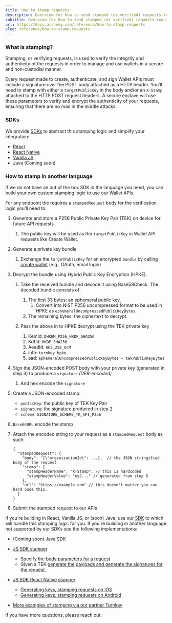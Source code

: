 ```yaml
---
title: How to stamp requests
description: Overview for how to send stamped (or verified) requests required for using Wallet APIs directly.
subtitle: Overview for how to send stamped (or verified) requests required for using Wallet APIs directly.
url: https://docs.alchemy.com/reference/how-to-stamp-requests
slug: reference/how-to-stamp-requests
---
```


### What is stamping?

Stamping, or verifying requests, is used to verify the integrity and authenticity of the requests in order to manage and use wallets in a secure and non-custodial manner.

Every request made to create, authenticate, and sign Wallet APIs must include a signature over the POST body attached as a HTTP header. You’ll need to stamp with either a `targetPublicKey` in the body and/or an `X-Stamp` attached to the HTTP POST request headers. A secure enclave will use these parameters to verify and encrypt the authenticity of your requests, ensuring that there are no man in the middle attacks.

### SDKs

We provide [SDKs](https://accountkit.alchemy.com/) to abstract this stamping logic and simplify your integration:

- [React](https://accountkit.alchemy.com/react/quickstart)
- [React Native](https://accountkit.alchemy.com/react-native/overview)
- [Vanilla JS](https://accountkit.alchemy.com/core/quickstart)
- Java (Coming soon)

### How to stamp in another language

If we do not have an out of the box SDK in the language you need, you can build your own custom stamping logic to use our Wallet APIs.

For any endpoint the requires a `stampedRequest` body for the verification logic you’ll need to:

1. Generate and store a P256 Public Private Key Pair (TEK) on device for future API requests

   1. The public key will be used as the `targetPublicKey` in Wallet API requests like Create Wallet.

2. Generate a private key bundle

   1. Exchange the `targetPublicKey` for an encrypted `bundle` by calling [create wallet](/reference/createaccount) (e.g., OAuth, email login)

3. Decrypt the bundle using Hybrid Public Key Encryption (HPKE).

   1. Take the received bundle and decode it using Base58Check. The decoded bundle consists of:

      1. The first 33 bytes: an ephemeral public key.
         1. Convert into NIST P256 uncompressed format to be used in HPKE as `ephemeralUncompressedPublicKeyBytes`.
      2. The remaining bytes: the ciphertext to decrypt.

   2. Pass the above in to HPKE decrypt using the TEK private key

      1. KemId: `DHKEM_P256_HKDF_SHA256`
      2. KdfId: `HKDF_SHA256`
      3. AeadId: `AES_256_GCM`
      4. info: `turnkey_hpke`
      5. aad: `ephemeralUncompressedPublicKeyBytes + tekPublicKeyBytes`

4. Sign the JSON-encoded POST body with your private key (generated in step 3) to produce a `signature` *(DER-encoded)*

   1. And hex encode the `signature`

5. Create a JSON-encoded stamp:

   - `publicKey`: the public key of TEK Key Pair
   - `signature`: the signature produced in step 2
   - `scheme`: `SIGNATURE_SCHEME_TK_API_P256`

6. `Base64URL` encode the stamp

7. Attach the encoded string to your request as a `stampedRequest` body as such:

   ```shell
   {
     "stampedRequest": {
       "body": "{\"organizationId\": ...},  // the JSON stringified body of the request
       "stamp": {
         "stampHeaderName": "X-Stamp", // this is hardcoded
         "stampHeaderValue": "eyJ..." // generated from step 5
       },
       "url": "https://example.com" // this doesn't matter you can hard code this.
     }
   }
   ```

8. Submit the stamped request to our APIs

If you're building in React, Vanilla JS, or (soon) Java, use our [SDK](https://accountkit.alchemy.com/) to which will handle this stamping logic for you. If you're building in another language not supported by our SDKs see the following implementations:

- (Coming soon) Java SDK

- [JS SDK stamper](https://github.com/tkhq/sdk/tree/24c399bd8e6c04ceb3e75ba9438b859cef796fda/packages/http)

  - Specify the [body parameters for a request](https://github.com/tkhq/sdk/blob/main/packages/api-key-stamper/src/index.ts#L75-L78)
  - Given a TEK [generate the payloads and generate the signatures for the request](https://github.com/tkhq/sdk/blob/24c399bd8e6c04ceb3e75ba9438b859cef796fda/packages/http/src/base.ts#L216-L255).

- [JS SDK React Native stamper](https://github.com/alchemyplatform/aa-sdk/blob/9ad59f2d6673bc6f587e6a57343b1486c92f382f/account-kit/rn-signer/src/NativeTEKStamper.ts#L9)

  - [Generating keys, stamping requests on iOS](https://github.com/alchemyplatform/aa-sdk/blob/main/account-kit/rn-signer/ios/implementation/NativeTEKStamperImpl.swift)
  - [Generating keys, stamping requests on Android](https://github.com/alchemyplatform/aa-sdk/blob/main/account-kit/rn-signer/android/src/main/java/com/accountkit/reactnativesigner/NativeTEKStamperModule.kt)

- [More examples of stamping via our partner Turnkey](https://docs.turnkey.com/developer-reference/api-overview/stamps#stampers)

If you have more questions, please reach out.
